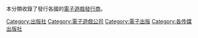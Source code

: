 本分類收錄了發行各國的[[電子遊戲|電子遊戲]][[遊戲發行商|發行商]]。

[[Category:出版社|Category:出版社]]
[[Category:電子遊戲公司|Category:電子遊戲公司]]
[[Category:電子出版|Category:電子出版]]
[[Category:各传媒出版社|Category:各传媒出版社]]